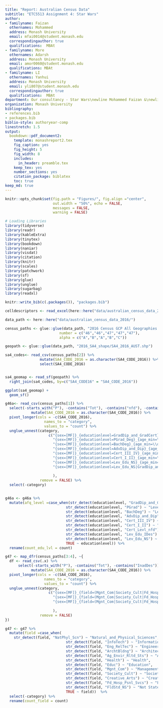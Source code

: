 ```yaml
---
title: "Report: Australian Census Data"
subtitle: "ETC5513 Assignment 4: Star Wars"
author:
- familyname: Faizan
  othernames: Mohammed
  address: Monash University
  email: mfai0014@student.monash.edu
  correspondingauthor: true
  qualifications:  MBAt
- familyname: More
  othernames: Adarsh
  address: Monash University
  email: amor0060@student.monash.edu
  qualifications: MBAt
- familyname: LI
  othernames: Yanhui
  address: Monash University
  email: yli807@student.monash.edu
  correspondingauthor: true
  qualifications:  MBAt
department: Our consultancy - Star Wars\newline Mohammed Faizan &\newline Adarsh More&\newline Yanhui LI
organization: Monash University
bibliography: 
- references.bib
- packages.bib
biblio-style: authoryear-comp
linestretch: 1.5
output:
  bookdown::pdf_document2:
    template: monashreport2.tex
    fig_caption: yes
    fig_height: 5
    fig_width: 8
    includes:
      in_header: preamble.tex
    keep_tex: yes
    number_sections: yes
    citation_package: biblatex
    toc: true
keep_md: true
---
```


```r
knitr::opts_chunk$set(fig.path = "Figures/", fig.align ="center",
                      out.width = "50%", echo = FALSE, 
                      messages = FALSE, 
                      warning = FALSE)

# Loading Libraries
library(tidyverse)
library(readr)
library(kableExtra)
library(tinytex)
library(bookdown)
library(naniar)
library(visdat)
library(citation)
library(knitr)
library(scales)
library(patchwork)
library(sf)
library(glue)
library(unglue)
library(sugarbag)
library(readxl)
```

```r
knitr::write_bib(c(.packages()), "packages.bib")
```

```r
celldescriptors <- read_excel(here::here("data/australian_census_data_2016/Metadata/Metadata_2016_GCP_DataPack.xlsx"),sheet=2, skip=10)
```


```r
data_path <- here::here("data/australian_census_data_2016/")

census_paths <- glue::glue(data_path, "2016 Census GCP All Geographies for VIC/SA4/VIC/2016Census_G{number}{alpha}_VIC_SA4.csv", 
                         number = c("46","46","47","47","47"), 
                         alpha = c("A","B","A","B","C"))
```


```r
geopath <- glue::glue(data_path, "2016_SA4_shape/SA4_2016_AUST.shp")

sa4_codes<- read_csv(census_paths[2]) %>% 
                mutate(SA4_CODE_2016 = as.character(SA4_CODE_2016)) %>% 
                select(SA4_CODE_2016)


sa4_geomap <- read_sf(geopath) %>%
  right_join(sa4_codes, by=c("SA4_CODE16" = "SA4_CODE_2016"))
```

```r
ggplot(sa4_geomap) +
  geom_sf()
```

```r
g46a<- read_csv(census_paths[1]) %>%
  select(-starts_with("P"), -contains("Tot"), -contains("nfd"), -contains("IDes")) %>%
            mutate(SA4_CODE_2016 = as.character(SA4_CODE_2016)) %>% 
  pivot_longer(cols = -c(SA4_CODE_2016),
                  names_to = "category",
                  values_to = "count") %>%
  unglue_unnest(category, 
                    c("{sex=[MF]}_{educationlevel=GradDip_and_GradCert}_{age_min=\\d+}_{age_max=\\d+}",
                      "{sex=[MF]}_{educationlevel=PGrad_Deg}_{age_min=\\d+}_{age_max=\\d+}",
                      "{sex=[MF]}_{educationlevel=BachDeg}_{age_min=\\d+}_{age_max=\\d+}",
                      "{sex=[MF]}_{educationlevel=AdvDip_and_Dip}_{age_min=\\d+}_{age_max=\\d+}",
                      "{sex=[MF]}_{educationlevel=Cert_III_IV}_{age_min=\\d+}_{age_max=\\d+}",
                      "{sex=[MF]}_{educationlevel=Cert_I_II}_{age_min=\\d+}_{age_max=\\d+}",
                      "{sex=[MF]}_{educationlevel=Lev_Edu_NS}_{age_min=\\d+}_{age_max=\\d+}",
                      "{sex=[MF]}_{educationlevel=Lev_Edu_NS|GradDip_and_GradCert|PGrad_Deg|BachDeg|AdvDip_and_Dip|Cert_III_IV|Cert_I_II}_{age_min=\\d+}ov"
                      
                      ),
                remove = FALSE) %>% 
  select(-category)
  
```

```r
g46a <- g46a %>% 
  mutate(afq_level =case_when(str_detect(educationlevel, "GradDip_and_GradCert") ~ "Level 8",
                            str_detect(educationlevel, "PGrad") ~ "Level 9",
                            str_detect(educationlevel, "BachDeg") ~ "Level 7",
                            str_detect(educationlevel, "AdvDip_and_Dip") ~ "Level 5 & 6",
                            str_detect(educationlevel, "Cert_III_IV") ~ "Level 3 & 4",
                            str_detect(educationlevel, "Cert_I_II") ~ "Level 1 & 2",
                            str_detect(educationlevel, "Cert_Levl_nfd") ~ "Level 3 & 4",
                            str_detect(educationlevel, "Lev_Edu_IDes") ~ "Level Inadequately Described",
                            str_detect(educationlevel, "Lev_Edu_NS") ~ "Not Stated",
                            TRUE ~ educationlevel)) %>% 
  rename(count_edu_lvl = count)
```

```r
g47 <- map_dfr(census_paths[3:4], ~{
  df <- read_csv(.x) %>%
      select(-starts_with("P"), -contains("Tot"), -contains("InadDes")) %>%
            mutate(SA4_CODE_2016 = as.character(SA4_CODE_2016)) %>% 
  pivot_longer(cols = -c(SA4_CODE_2016),
                  names_to = "category",
                  values_to = "count") %>%
  unglue_unnest(category, 
                    c("{sex=[MF]}_{field=(Mgnt_Com|Society_Cult|Fd_Hosp_Psnl_Svcs|MixFld_Prgm|FldStd_NS|NatPhyl_Scn|InfoTech|Eng_RelTec|ArchtBldng|Ag_Envir_Rltd_Sts|Health|Educ|Creative_Arts)}_{age_min=\\d+}_{age_max=\\d+}",
                      "{sex=[MF]}_{field=(Mgnt_Com|Society_Cult|Fd_Hosp_Psnl_Svcs|MixFld_Prgm|FldStd_NS|NatPhyl_Scn|InfoTech|Eng_RelTec|ArchtBldng|Ag_Envir_Rltd_Sts|Health|Educ|Creative_Arts)}_{age_min=\\d+}ov",
                      "{sex=[MF]}_{field=(Mgnt_Com|Society_Cult|Fd_Hosp_Psnl_Svcs|MixFld_Prgm|FldStd_NS|NatPhyl_Scn|InfoTech|Eng_RelTec|ArchtBldng|Ag_Envir_Rltd_Sts|Health|Educ|Creative_Arts)}_{age_min=\\d+}_years_and_over"
                      
                      ),
                remove = FALSE)
})

```
```r
g47 <- g47 %>% 
  mutate(field =case_when(
    str_detect(field, "NatPhyl_Scn") ~ "Natural_and_Physical_Sciences",
                            str_detect(field, "InfoTech") ~ "Information_Technology",
                            str_detect(field, "Eng_RelTec") ~ "Engineering_and_Technologies",
                            str_detect(field, "ArchtBldng") ~ "Architecture_and_Building",
                            str_detect(field, "Ag_Envir_Rltd_Sts") ~ "Agriculture_Environment",
                            str_detect(field, "Health") ~ "Health",
                            str_detect(field, "Educ") ~ "Education",
                            str_detect(field, "Mgnt_Com") ~ "Management_and_Commerce",
                            str_detect(field, "Society_Cult") ~ "Society_and_Culture",
                            str_detect(field, "Creative_Arts") ~ "Creative_Arts",
                            str_detect(field, "Fd_Hosp_Psnl_Svcs") ~ "Food_Hospitality_and_Personal_Services",str_detect(field, "MixFld_Prgm") ~ "Mixed_Field_Programmes",
                            str_detect(field, "FldStd_NS") ~ "Not Stated",
                            TRUE ~ field))  %>%
  select(-category) %>%
  rename(count_field = count)

```
